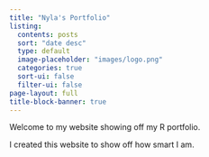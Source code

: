 ```yaml
---
title: "Nyla's Portfolio"
listing:
  contents: posts
  sort: "date desc"
  type: default
  image-placeholder: "images/logo.png"
  categories: true
  sort-ui: false
  filter-ui: false
page-layout: full
title-block-banner: true
---
```


Welcome to my website showing off my R portfolio.

I created this website to show off how smart I am.
